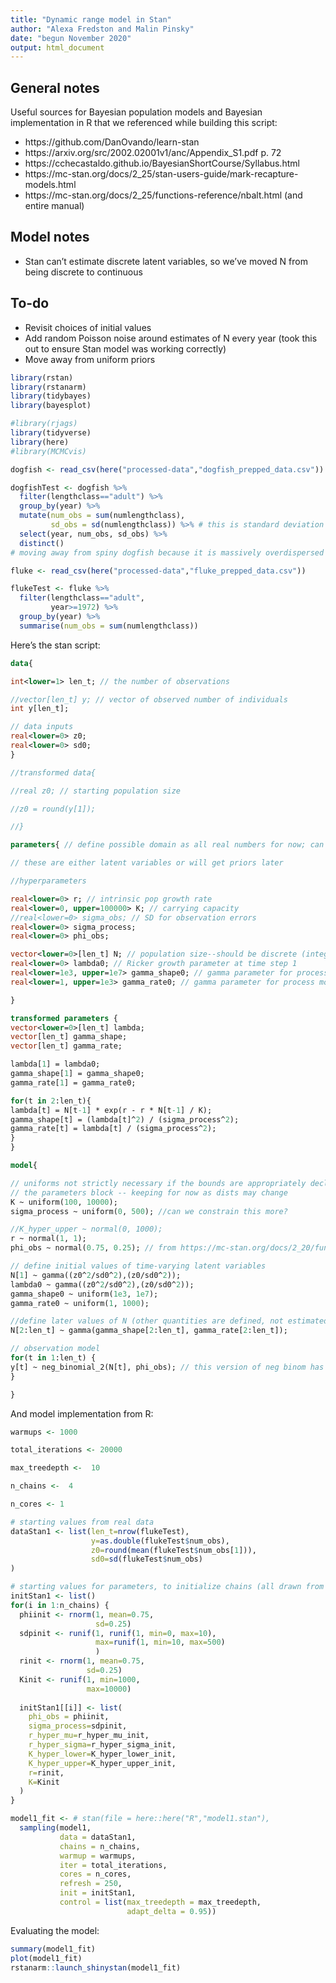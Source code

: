 ```yaml
---
title: "Dynamic range model in Stan"
author: "Alexa Fredston and Malin Pinsky"
date: "begun November 2020"
output: html_document
---
```


## General notes

Useful sources for Bayesian population models and Bayesian implementation in R that we referenced while building this script: 

* https://github.com/DanOvando/learn-stan 
* https://arxiv.org/src/2002.02001v1/anc/Appendix_S1.pdf p. 72
* https://cchecastaldo.github.io/BayesianShortCourse/Syllabus.html
* https://mc-stan.org/docs/2_25/stan-users-guide/mark-recapture-models.html 
* https://mc-stan.org/docs/2_25/functions-reference/nbalt.html (and entire manual)

## Model notes

* Stan can't estimate discrete latent variables, so we've moved N from being discrete to continuous

## To-do

* Revisit choices of initial values
* Add random Poisson noise around estimates of N every year (took this out to ensure Stan model was working correctly)
* Move away from uniform priors

```r
library(rstan)
library(rstanarm)
library(tidybayes)
library(bayesplot)
```


```r
#library(rjags)
library(tidyverse)
library(here)
#library(MCMCvis)

dogfish <- read_csv(here("processed-data","dogfish_prepped_data.csv"))

dogfishTest <- dogfish %>% 
  filter(lengthclass=="adult") %>% 
  group_by(year) %>% 
  mutate(num_obs = sum(numlengthclass),
         sd_obs = sd(numlengthclass)) %>% # this is standard deviation of different counts in a year, not of overall abundance over time
  select(year, num_obs, sd_obs) %>% 
  distinct()
# moving away from spiny dogfish because it is massively overdispersed and no single distribution will be able to produce values at low densities (1, 3, 10...) and at very high densities (5000, 8000, 10000) of dogfish; will eventually need a mixture model, and/or to totally disregard small values and assume everything under some threshold is basically equivalent

fluke <- read_csv(here("processed-data","fluke_prepped_data.csv"))

flukeTest <- fluke %>% 
  filter(lengthclass=="adult",
         year>=1972) %>% 
  group_by(year) %>% 
  summarise(num_obs = sum(numlengthclass))

```

Here's the stan script: 

```stan

data{

int<lower=1> len_t; // the number of observations

//vector[len_t] y; // vector of observed number of individuals
int y[len_t];

// data inputs
real<lower=0> z0;
real<lower=0> sd0; 
} 

//transformed data{

//real z0; // starting population size

//z0 = round(y[1]);  

//}

parameters{ // define possible domain as all real numbers for now; can place bounds if desired

// these are either latent variables or will get priors later

//hyperparameters 

real<lower=0> r; // intrinsic pop growth rate
real<lower=0, upper=100000> K; // carrying capacity
//real<lower=0> sigma_obs; // SD for observation errors 
real<lower=0> sigma_process; 
real<lower=0> phi_obs; 

vector<lower=0>[len_t] N; // population size--should be discrete (integer values), but Stan can't estimate latent discrete variables, so we're estimating it as continuous here 
real<lower=0> lambda0; // Ricker growth parameter at time step 1
real<lower=1e3, upper=1e7> gamma_shape0; // gamma parameter for process model at time step 1 - manually setting range
real<lower=1, upper=1e3> gamma_rate0; // gamma parameter for process model at time step 1 - manually setting range

} 

transformed parameters {
vector<lower=0>[len_t] lambda;
vector[len_t] gamma_shape; 
vector[len_t] gamma_rate;

lambda[1] = lambda0;
gamma_shape[1] = gamma_shape0;
gamma_rate[1] = gamma_rate0;

for(t in 2:len_t){
lambda[t] = N[t-1] * exp(r - r * N[t-1] / K); 
gamma_shape[t] = (lambda[t]^2) / (sigma_process^2);
gamma_rate[t] = lambda[t] / (sigma_process^2);
}
}

model{

// uniforms not strictly necessary if the bounds are appropriately declared in 
// the parameters block -- keeping for now as dists may change
K ~ uniform(100, 10000);
sigma_process ~ uniform(0, 500); //can we constrain this more?

//K_hyper_upper ~ normal(0, 1000);
r ~ normal(1, 1);
phi_obs ~ normal(0.75, 0.25); // from https://mc-stan.org/docs/2_20/functions-reference/nbalt.html  phi = mu^2 / (sigma^2-mu)

// define initial values of time-varying latent variables 
N[1] ~ gamma((z0^2/sd0^2),(z0/sd0^2));
lambda0 ~ gamma((z0^2/sd0^2),(z0/sd0^2));
gamma_shape0 ~ uniform(1e3, 1e7);
gamma_rate0 ~ uniform(1, 1000);

//define later values of N (other quantities are defined, not estimated, after the first value)
N[2:len_t] ~ gamma(gamma_shape[2:len_t], gamma_rate[2:len_t]); 

// observation model
for(t in 1:len_t) {
y[t] ~ neg_binomial_2(N[t], phi_obs); // this version of neg binom has a more familiar form 
}

}

```

And model implementation from R:

```r
warmups <- 1000

total_iterations <- 20000

max_treedepth <-  10

n_chains <-  4

n_cores <- 1

# starting values from real data 
dataStan1 <- list(len_t=nrow(flukeTest), 
                  y=as.double(flukeTest$num_obs), 
                  z0=round(mean(flukeTest$num_obs[1])),
                  sd0=sd(flukeTest$num_obs)
)

# starting values for parameters, to initialize chains (all drawn from distributions... eventually need to set.seed) 
initStan1 <- list()
for(i in 1:n_chains) {
  phiinit <- rnorm(1, mean=0.75,
                   sd=0.25)
  sdpinit <- runif(1, runif(1, min=0, max=10),
                   max=runif(1, min=10, max=500)
                   )
  rinit <- rnorm(1, mean=0.75,
                 sd=0.25)
  Kinit <- runif(1, min=1000,
                 max=10000)
  
  initStan1[[i]] <- list(
    phi_obs = phiinit, 
    sigma_process=sdpinit, 
    r_hyper_mu=r_hyper_mu_init, 
    r_hyper_sigma=r_hyper_sigma_init,
    K_hyper_lower=K_hyper_lower_init,
    K_hyper_upper=K_hyper_upper_init,
    r=rinit, 
    K=Kinit
  )
}

model1_fit <- # stan(file = here::here("R","model1.stan"),
  sampling(model1,
           data = dataStan1,
           chains = n_chains,
           warmup = warmups,
           iter = total_iterations,
           cores = n_cores,
           refresh = 250,
           init = initStan1,
           control = list(max_treedepth = max_treedepth,
                          adapt_delta = 0.95))
```

Evaluating the model:

```r
summary(model1_fit)
plot(model1_fit)
rstanarm::launch_shinystan(model1_fit)

```